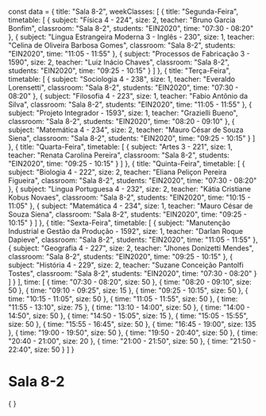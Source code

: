 const data = {
  title: "Sala 8-2",
  weekClasses: [
    {
      title: "Segunda-Feira",
      timetable: [
        {
          subject: "Física 4 - 224",
          size: 2,
          teacher: "Bruno Garcia Bonfim",
          classroom: "Sala 8-2",
          students: "EIN2020",
          time: "07:30 - 08:20"
        },
        {
          subject: "Lingua Estrangeira Moderna 3 - Inglês - 230",
          size: 1,
          teacher: "Celina de Oliveira Barbosa Gomes",
          classroom: "Sala 8-2",
          students: "EIN2020",
          time: "11:05 - 11:55"
        },
        {
          subject: "Processos de Fabricação 3 - 1590",
          size: 2,
          teacher: "Luiz Inácio Chaves",
          classroom: "Sala 8-2",
          students: "EIN2020",
          time: "09:25 - 10:15"
        }
      ]
    },
    {
      title: "Terça-Feira",
      timetable: [
        {
          subject: "Sociologia 4 - 238",
          size: 1,
          teacher: "Everaldo Lorensetti",
          classroom: "Sala 8-2",
          students: "EIN2020",
          time: "07:30 - 08:20"
        },
        {
          subject: "Filosofia 4 - 223",
          size: 1,
          teacher: "Fabio Antônio da Silva",
          classroom: "Sala 8-2",
          students: "EIN2020",
          time: "11:05 - 11:55"
        },
        {
          subject: "Projeto Integrador - 1593",
          size: 1,
          teacher: "Grazielli Bueno",
          classroom: "Sala 8-2",
          students: "EIN2020",
          time: "08:20 - 09:10"
        },
        {
          subject: "Matemática 4 - 234",
          size: 2,
          teacher: "Mauro César de Souza Siena",
          classroom: "Sala 8-2",
          students: "EIN2020",
          time: "09:25 - 10:15"
        }
      ]
    },
    {
      title: "Quarta-Feira",
      timetable: [
        {
          subject: "Artes 3 - 221",
          size: 1,
          teacher: "Renata Carolina Pereira",
          classroom: "Sala 8-2",
          students: "EIN2020",
          time: "09:25 - 10:15"
        }
      ]
    },
    {
      title: "Quinta-Feira",
      timetable: [
        {
          subject: "Biologia 4 - 222",
          size: 2,
          teacher: "Eliana Peliçon Pereira Figueira",
          classroom: "Sala 8-2",
          students: "EIN2020",
          time: "07:30 - 08:20"
        },
        {
          subject: "Lingua Portuguesa 4 - 232",
          size: 2,
          teacher: "Kátia Cristiane Kobus Novaes",
          classroom: "Sala 8-2",
          students: "EIN2020",
          time: "10:15 - 11:05"
        },
        {
          subject: "Matemática 4 - 234",
          size: 1,
          teacher: "Mauro César de Souza Siena",
          classroom: "Sala 8-2",
          students: "EIN2020",
          time: "09:25 - 10:15"
        }
      ]
    },
    {
      title: "Sexta-Feira",
      timetable: [
        {
          subject: "Manutenção Industrial e Gestão da Produção - 1592",
          size: 1,
          teacher: "Darlan Roque Dapieve",
          classroom: "Sala 8-2",
          students: "EIN2020",
          time: "11:05 - 11:55"
        },
        {
          subject: "Geografia 4 - 227",
          size: 2,
          teacher: "Jhones Donizetti Mendes",
          classroom: "Sala 8-2",
          students: "EIN2020",
          time: "09:25 - 10:15"
        },
        {
          subject: "História 4 - 229",
          size: 2,
          teacher: "Suzane Conceição Pantolfi Tostes",
          classroom: "Sala 8-2",
          students: "EIN2020",
          time: "07:30 - 08:20"
        }
      ]
    }
  ],
  time: [
    {
      time: "07:30 - 08:20",
      size: 50
    },
    {
      time: "08:20 - 09:10",
      size: 50
    },
    {
      time: "09:10 - 09:25",
      size: 15
    },
    {
      time: "09:25 - 10:15",
      size: 50
    },
    {
      time: "10:15 - 11:05",
      size: 50
    },
    {
      time: "11:05 - 11:55",
      size: 50
    },
    {
      time: "11:55 - 13:10",
      size: 75
    },
    {
      time: "13:10 - 14:00",
      size: 50
    },
    {
      time: "14:00 - 14:50",
      size: 50
    },
    {
      time: "14:50 - 15:05",
      size: 15
    },
    {
      time: "15:05 - 15:55",
      size: 50
    },
    {
      time: "15:55 - 16:45",
      size: 50
    },
    {
      time: "16:45 - 19:00",
      size: 135
    },
    {
      time: "19:00 - 19:50",
      size: 50
    },
    {
      time: "19:50 - 20:40",
      size: 50
    },
    {
      time: "20:40 - 21:00",
      size: 20
    },
    {
      time: "21:00 - 21:50",
      size: 50
    },
    {
      time: "21:50 - 22:40",
      size: 50
    }
  ]
}

# Sala 8-2

<div>
    {
        <Grid
            title={data.title} 
            weekClasses={data.weekClasses} 
            time={data.time}
        />
    }
</div>